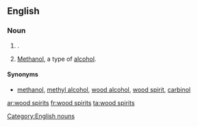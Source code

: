 ==English==

===Noun===
{{head|en|plural|head=[[wood]] [[spirits]]}}

# {{plural of|wood spirit|nodot=1|lang=en|nocat=1}}.
# {{context|plurale tantum|lang=en}} [[methanol|Methanol]], a type of [[alcohol]].

====Synonyms====
* {{sense|alcohol}} [[methanol]], [[methyl alcohol]], [[wood alcohol]], [[wood spirit]], [[carbinol]]

[[Category:English nouns]]

[[ar:wood spirits]]
[[fr:wood spirits]]
[[ta:wood spirits]]